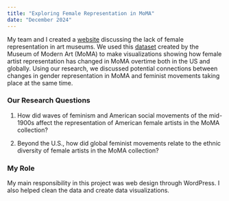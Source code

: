 ```yaml
---
title: "Exploring Female Representation in MoMA"
date: "December 2024"
---
```


My team and I created a [website](https://exhibitexplorers.humspace.ucla.edu/) discussing the lack of female representation in art museums. We used this [dataset](https://media.githubusercontent.com/media/MuseumofModernArt/collection/refs/heads/main/Artworks.csv) created by the Museum of Modern Art (MoMA) to make visualizations showing how female artist representation has changed in MoMA overtime both in the US and globally. Using our research, we discussed potential connections between changes in gender representation in MoMA and feminist movements taking place at the same time.

### Our Research Questions

1.  How did waves of feminism and American social movements of the mid-1900s affect the representation of American female artists in the MoMA collection? 

2.  Beyond the U.S., how did global feminist movements relate to the ethnic diversity of female artists in the MoMA collection?

### My Role 

My main responsibility in this project was web design through WordPress. I also helped clean the data and create data visualizations.
